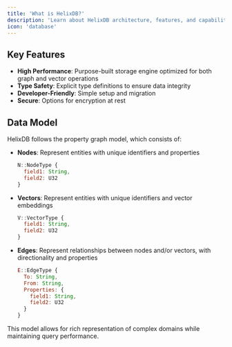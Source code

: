 ```yaml
---
title: 'What is HelixDB?'
description: 'Learn about HelixDB architecture, features, and capabilities'
icon: 'database'
---
```


## Key Features

- **High Performance**: Purpose-built storage engine optimized for both graph and vector operations
- **Type Safety**: Explicit type definitions to ensure data integrity
- **Developer-Friendly**: Simple setup and migration
- **Secure**: Options for encryption at rest

## Data Model

HelixDB follows the property graph model, which consists of:

- **Nodes**: Represent entities with unique identifiers and properties
  ```js
  N::NodeType {
    field1: String,
    field2: U32
  }
  ```
- **Vectors**: Represent entities with unique identifiers and vector embeddings
  ```js
  V::VectorType {
    field1: String,
    field2: U32
  }
  ```
- **Edges**: Represent relationships between nodes and/or vectors, with directionality and properties
  ```js
  E::EdgeType {
    To: String,
    From: String,
    Properties: {
      field1: String,
      field2: U32
    }
  }
  ```

This model allows for rich representation of complex domains while maintaining query performance.
